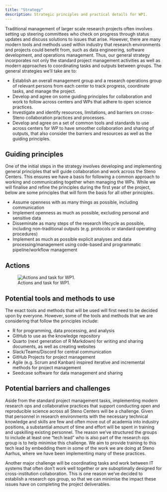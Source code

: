 ```yaml
---
title: "Strategy"
description: Strategic principles and practical details for WP1.
---
```


Traditional management of larger scale research projects often involves
setting up steering committees who check on progress through status
updates and discuss solutions to issues that arise. However, there are
many modern tools and methods used within industry that research
environments and projects could benefit from, such as data engineering,
software development, and operations management. Thus, our general
strategy incorporates not only the standard project management
activities as well as modern approaches to coordinating tasks and
outputs between groups. The general strategies we’ll take are to:

-   Establish an overall management group and a research operations
    group of relevant persons from each center to track progress,
    coordinate tasks, and manage the project.
-   Develop and agree on some guiding principles for collaboration and
    work to follow across centers and WPs that adhere to open science
    practices.
-   Investigate and identify resources, limitations, and barriers on
    cross-Steno collaboration practices and processes.
-   Develop and agree on a set of common tools and standards to use
    across centers for WP to have smoother collaboration and sharing of
    outputs, that also consider the barriers and resources as well as
    the guiding principles.

## Guiding principles

One of the initial steps in the strategy involves developing and
implementing general principles that will guide collaboration and work
across the Steno Centers. This ensures we have a basis for following a
common approach to working and communicating together when managing the
WPs. While we will finalise and refine the principles during the first
year of the project, below are some principles that will form the basis
for all other principles.

-   Assume openness with as many things as possible, including
    communication
-   Implement openness as much as possible, excluding personal and
    sensitive data
-   Disseminate as many steps of the research lifecycle as possible,
    including non-traditional outputs (e.g. protocols or standard
    operating procedures)
-   Implement as much as possible explicit analyses and data
    processing/management using code-based and programmatic
    pipeline/workflow management

## Actions

![Actions and task for WP1.](images/actions.svg)

## Potential tools and methods to use

The exact tools and methods that will be used will first need to be
decided upon by everyone. However, some of the tools and methods that we
are considering that follow the principles include:

-   R for programming, data processing, and analysis
-   GitHub to use as the knowledge repository
-   Quarto (next generation of R Markdown) for writing and sharing
    documents, as well as creating websites
-   Slack/Teams/Discord for central communication
-   GitHub Projects for project management
-   Agile (e.g. Scrum and Kanban) inspired iterative and incremental
    methods for project management
-   Seedcase software for data management and sharing

## Potential barriers and challenges

Aside from the standard project management tasks, implementing modern
research ops and collaborative practices that support conducting open
and reproducible science across all Steno Centers will be a challenge.
Given that personnel in research environments with the necessary
technical knowledge and skills are few and often move out of academia
into industry positions, a substantial amount of time and effort will be
spent in training and upskilling existing personnel. The reason we’ve
structured the groups to include at least one “tech lead” who is also
part of the research ops group is to help minimise this challenge. We
aim to provide training to this tech lead by embedding them in some of
the work we are doing at Steno Aarhus, where we have been implementing
many of these practices.

Another major challenge will be coordinating tasks and work between IT
systems that often don’t work well together or are suboptimally designed
for cross-institution collaboration. This is one reason we’ve decided to
establish a research ops group, so that we can minimise the impact these
issues have on completing the project deliverables.
